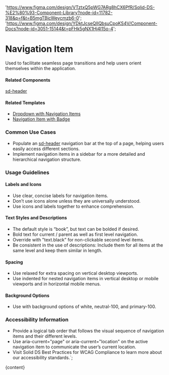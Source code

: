 

  'https://www.figma.com/design/VTztxQ5pWG7ARg8hCX6PfR/Solid-DS-%E2%80%93-Component-Library?node-id=11782-318&p=f&t=B5mgTBjcWeycmzb6-0';
  'https://www.figma.com/design/YDktJcseQIIQbsuCpoKS4V/Component-Docs?node-id=3051-15144&t=pFHk5gNX1Hj4l15o-4';

# Navigation Item

Used to facilitate seamless page transitions and help users orient themselves within the application.

<DefaultStory />

<DocumentationLinks storybookLink="${storybookLink}" figmaLibrary="${figmaLibrary}" figmaDocs="${figmaDocs}" />

#### Related Components

[sd-header](/?path=/docs/components-sd-header--docs)

#### Related Templates

- [Dropdown with Navigation Items](/?path=/docs/templates-dropdown--docs#dropdown-with-navigation-items)
- [Navigation Item with Badge](/?path=/docs/templates-badge--docs#navigation%20item%20with%20badge)

### Common Use Cases

- Populate an [sd-header](/?path=/docs/components-sd-header--docs) navigation bar at the top of a page, helping users easily access different sections.
- Implement navigation items in a sidebar for a more detailed and hierarchical navigation structure.

### Usage Guidelines

#### Labels and Icons

- Use clear, concise labels for navigation items.
- Don’t use icons alone unless they are universally understood.
- Use icons and labels together to enhance comprehension.

#### Text Styles and Descriptions

- The default style is “book”, but text can be bolded if desired.
- Bold text for current / parent as well as first level navigation.
- Override with ”text.black” for non-clickable second level items.
- Be consistent in the use of descriptions: Include them for all items at the same level and keep them similar in length.

#### Spacing

- Use relaxed for extra spacing on vertical desktop viewports.
- Use indented for nested navigation items in vertical desktop or mobile viewports and in horizontal mobile menus.

#### Background Options

- Use with background options of white, neutral-100, and primary-100.

### Accessibility Information

- Provide a logical tab order that follows the visual sequence of navigation items and their different levels.
- Use aria-current="page" or aria-current="location" on the active navigation item to communicate the user’s current location.
- Visit <sd-link href="https://www.figma.com/design/YDktJcseQIIQbsuCpoKS4V/Component-Docs?node-id=10708-5011&t=Z1FxSGWkmXG5r5sw-4" target="_blank">Solid DS Best Practices for WCAG Compliance</sd-link> to learn more about our accessibility standards.`;

<Meta title="Components/sd-navigation-item/Overview" />

<OverviewFormatter story={SdNavigationItemStories.Default}>{content}</OverviewFormatter>
